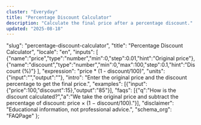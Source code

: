 ```yaml
---
cluster: "Everyday"
title: "Percentage Discount Calculator"
description: "Calculate the final price after a percentage discount."
updated: "2025-08-18"
---
```



  "slug": "percentage-discount-calculator",
  "title": "Percentage Discount Calculator",
  "locale": "en",
  "inputs": [
    {"name":"price","type":"number","min":0,"step":0.01,"hint":"Original price"},
    {"name":"discount","type":"number","min":0,"max":100,"step":0.1,"hint":"Discount (%)"}
  ],
  "expression": "price * (1 - discount/100)",
  "units": {"input":"","output":""},
  "intro": "Enter the original price and the discount percentage to get the final price.",
  "examples": [{"input":{"price":100,"discount":15},"output":"85"}],
  "faqs": [{"q":"How is the discount calculated?","a":"We take the original price and subtract the percentage of discount: price × (1 − discount/100)."}],
  "disclaimer": "Educational information, not professional advice.",
  "schema_org": "FAQPage"
};

<BaseLayout title={schema.title} description={schema.description}>
  <Calculator schema={schema} />
</BaseLayout>
